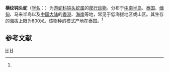 {{Speciesbox 
| taxon = Pareas margaritophorus
| image = Pareas margaritophorus 2.jpg
| authority = (Jan, 1866)<ref name='id4679'>{{cite web| url =http://www.bioinfo.cn/db05/BjdwSpecies.php?action=view&id=4679| title =横纹钝头蛇| work =《中国动物物种编目数据库》| publisher =中国科学院微生物研究所| author =中国科学院动物研究所| accessdate =2009-04-11| deadurl =yes| archiveurl =https://web.archive.org/web/20160305030135/http://www.bioinfo.cn/db05/BjdwSpecies.php?action=view&id=4679| archivedate =2016-03-05}}</ref>
}}

'''横纹钝头蛇'''（[[学名|学名]]：{{lang|la|''Pareas margaritophorus''}}）为[[游蛇科|游蛇科]][[钝头蛇属|钝头蛇属]]的[[爬行动物|爬行动物]]。分布于[[中南半岛|中南半岛]]、[[泰国|泰国]]、[[缅甸|缅甸]]、马来半岛以及[[中国大陆|中国大陆]]的[[香港|香港]]、[[海南|海南]]等地，常见于低海拔地区或山区。其生存的海拔上限为800米。该物种的模式产地在泰国。<ref name='id4679'/>

== 参考文献 ==
{{reflist}}

{{Taxonbar|from=Q3010019}}

[[Category:钝头蛇属|H]]
[[Category:1866年描述的动物|H]]